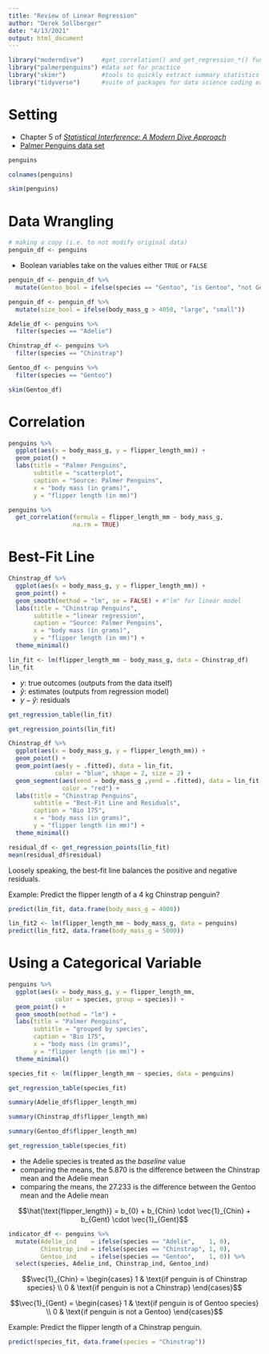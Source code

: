 ```yaml
---
title: "Review of Linear Regression"
author: "Derek Sollberger"
date: "4/13/2021"
output: html_document
---
```


```r
library("moderndive")     #get_correlation() and get_regression_*() functions
library("palmerpenguins") #data set for practice
library("skimr")          #tools to quickly extract summary statistics
library("tidyverse")      #suite of packages for data science coding ease
```

# Setting

* Chapter 5 of [*Statistical Interference: A Modern Dive Approach*](https://moderndive.com/5-regression.html)
* [Palmer Penguins data set](https://allisonhorst.github.io/palmerpenguins/)

```r
penguins
```

```r
colnames(penguins)
```

```r
skim(penguins)
```

# Data Wrangling

```r
# making a copy (i.e. to not modify original data)
penguin_df <- penguins
```

* Boolean variables take on the values either `TRUE` or `FALSE`

```r
penguin_df <- penguin_df %>%
  mutate(Gentoo_bool = ifelse(species == "Gentoo", "is Gentoo", "not Gentoo"))
```

```r
penguin_df <- penguin_df %>%
  mutate(size_bool = ifelse(body_mass_g > 4050, "large", "small"))
```

```r
Adelie_df <- penguins %>%
  filter(species == "Adelie")

Chinstrap_df <- penguins %>%
  filter(species == "Chinstrap")

Gentoo_df <- penguins %>%
  filter(species == "Gentoo")
```

```r
skim(Gentoo_df)
```

# Correlation

```r
penguins %>%
  ggplot(aes(x = body_mass_g, y = flipper_length_mm)) +
  geom_point() +
  labs(title = "Palmer Penguins",
       subtitle = "scatterplot",
       caption = "Source: Palmer Penguins",
       x = "body mass (in grams)",
       y = "flipper length (in mm)")
```

```r
penguins %>% 
  get_correlation(formula = flipper_length_mm ~ body_mass_g,
                  na.rm = TRUE)
```

# Best-Fit Line

```r
Chinstrap_df %>%
  ggplot(aes(x = body_mass_g, y = flipper_length_mm)) +
  geom_point() +
  geom_smooth(method = "lm", se = FALSE) + #"lm" for linear model
  labs(title = "Chinstrap Penguins",
       subtitle = "linear regression",
       caption = "Source: Palmer Penguins",
       x = "body mass (in grams)",
       y = "flipper length (in mm)") +
  theme_minimal()
```

```r
lin_fit <- lm(flipper_length_mm ~ body_mass_g, data = Chinstrap_df)
lin_fit
```
* $y$: true outcomes (outputs from the data itself)
* $\hat{y}$: estimates (outputs from regression model)
* $y - \hat{y}$: residuals

```r
get_regression_table(lin_fit)
```

```r
get_regression_points(lin_fit)
```

```r
Chinstrap_df %>%
  ggplot(aes(x = body_mass_g, y = flipper_length_mm)) +
  geom_point() +
  geom_point(aes(y = .fitted), data = lin_fit, 
             color = "blue", shape = 2, size = 2) +
  geom_segment(aes(xend = body_mass_g ,yend = .fitted), data = lin_fit,
               color = "red") +
  labs(title = "Chinstrap Penguins",
       subtitle = "Best-Fit Line and Residuals",
       caption = "Bio 175",
       x = "body mass (in grams)",
       y = "flipper length (in mm)") +
  theme_minimal()
```

```r
residual_df <- get_regression_points(lin_fit)
mean(residual_df$residual)
```

Loosely speaking, the best-fit line balances the positive and negative residuals.

Example: Predict the flipper length of a 4 kg Chinstrap penguin?

```r
predict(lin_fit, data.frame(body_mass_g = 4000))
```

```r
lin_fit2 <- lm(flipper_length_mm ~ body_mass_g, data = penguins)
predict(lin_fit2, data.frame(body_mass_g = 5000))
```


# Using a Categorical Variable

```r
penguins %>%
  ggplot(aes(x = body_mass_g, y = flipper_length_mm, 
             color = species, group = species)) +
  geom_point() +
  geom_smooth(method = "lm") +
  labs(title = "Palmer Penguins",
       subtitle = "grouped by species",
       caption = "Bio 175",
       x = "body mass (in grams)",
       y = "flipper length (in mm)") +
  theme_minimal()
```

```r
species_fit <- lm(flipper_length_mm ~ species, data = penguins)
```

```r
get_regression_table(species_fit)
```

```r
summary(Adelie_df$flipper_length_mm)
```

```r
summary(Chinstrap_df$flipper_length_mm)
```

```r
summary(Gentoo_df$flipper_length_mm)
```
```r
get_regression_table(species_fit)
```

* the Adelie species is treated as the *baseline* value
* comparing the means, the 5.870 is the difference between the Chinstrap mean and the Adelie mean
* comparing the means, the 27.233 is the difference between the Gentoo mean and the Adelie mean

$$\hat{\text{flipper_length}} = b_{0} + b_{Chin} \cdot \vec{1}_{Chin} + b_{Gent} \cdot \vec{1}_{Gent}$$

```r
indicator_df <- penguins %>%
  mutate(Adelie_ind    = ifelse(species == "Adelie",    1, 0),
         Chinstrap_ind = ifelse(species == "Chinstrap", 1, 0),
         Gentoo_ind    = ifelse(species == "Gentoo",    1, 0)) %>%
  select(species, Adelie_ind, Chinstrap_ind, Gentoo_ind)
```

$$\vec{1}_{Chin} = \begin{cases}
  1 & \text{if penguin is of Chinstrap species} \\
  0 & \text{if penguin is not a Chinstrap}
\end{cases}$$

$$\vec{1}_{Gent} = \begin{cases}
  1 & \text{if penguin is of Gentoo species} \\
  0 & \text{if penguin is not a Gentoo}
\end{cases}$$

Example: Predict the flipper length of a Chinstrap penguin.

```r
predict(species_fit, data.frame(species = "Chinstrap"))
```

